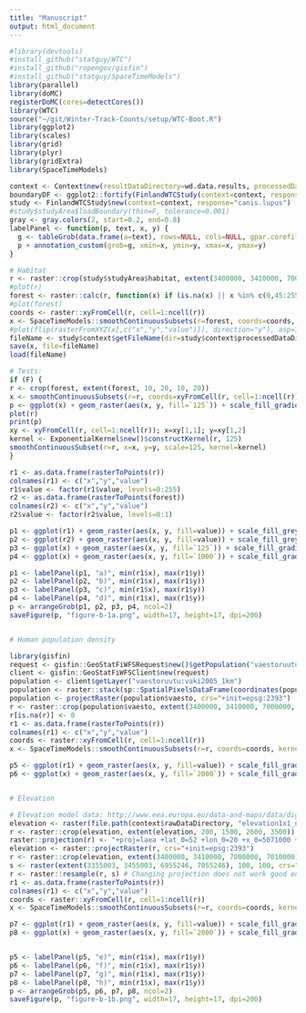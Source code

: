 ```yaml
---
title: "Manuscript"
output: html_document
---
```


```r
#library(devtools)
#install_github("statguy/WTC")
#install_github("ropengov/gisfin")
#install_github("statguy/SpaceTimeModels")
library(parallel)
library(doMC)
registerDoMC(cores=detectCores())
library(WTC)
source("~/git/Winter-Track-Counts/setup/WTC-Boot.R")
library(ggplot2)
library(scales)
library(grid)
library(plyr)
library(gridExtra)
library(SpaceTimeModels)

context <- Context$new(resultDataDirectory=wd.data.results, processedDataDirectory=wd.data.processed, rawDataDirectory=wd.data.raw, scratchDirectory=wd.scratch, figuresDirectory=wd.figures)
boundaryDF <- ggplot2::fortify(FinlandWTCStudy(context=context, response="canis.lupus")$studyArea$boundary)
study <- FinlandWTCStudy$new(context=context, response="canis.lupus")
#study$studyArea$loadBoundary(thin=F, tolerance=0.001)
gray <- gray.colors(2, start=0.2, end=0.8)
labelPanel <- function(p, text, x, y) {
  g <- tableGrob(data.frame(a=text), rows=NULL, cols=NULL, gpar.corefill=gpar(fill="white", col=NA))
  p + annotation_custom(grob=g, xmin=x, ymin=y, xmax=x, ymax=y)
}
```

```r
# Habitat
r <- raster::crop(study$studyArea$habitat, extent(3400000, 3410000, 7000000, 7010000))
#plot(r)
forest <- raster::calc(r, function(x) if (is.na(x) || x %in% c(0,45:255)) NA else x %in% 18:35)
#plot(forest)
coords <- raster::xyFromCell(r, cell=1:ncell(r))
x <- SpaceTimeModels::smoothContinuousSubsets(r=forest, coords=coords, kernel=SpaceTimeModels::ExponentialKernel$new(), scales=c(125, 1000), .parallel=T)
#plot(flip(rasterFromXYZ(x[,c("x","y","value")]), direction="y"), asp=1)
fileName <- study$context$getFileName(dir=study$context$processedDataDirectory, name="figure-b-1", region=study$studyArea$region)
save(x, file=fileName)
load(fileName)

# Tests:
if (F) {
r <- crop(forest, extent(forest, 10, 20, 10, 20))
x <- smoothContinuousSubsets(r=r, coords=xyFromCell(r, cell=1:ncell(r)), kernel=ExponentialKernel$new(), scales=125, .parallel=F)
p <- ggplot(x) + geom_raster(aes(x, y, fill=`125`)) + scale_fill_gradient(low=gray[1], high=gray[2]) + theme_raster() + labs(x=NULL, y=NULL) + scale_x_continuous(expand=c(0,0)) + scale_y_continuous(expand=c(0,0))
plot(r)
print(p)
xy <- xyFromCell(r, cell=1:ncell(r)); x=xy[1,1]; y=xy[1,2]
kernel <- ExponentialKernel$new()$constructKernel(r, 125)
smoothContinuousSubset(r=r, x=x, y=y, scale=125, kernel=kernel)
}

r1 <- as.data.frame(rasterToPoints(r))
colnames(r1) <- c("x","y","value")
r1$value <- factor(r1$value, levels=0:255)
r2 <- as.data.frame(rasterToPoints(forest))
colnames(r2) <- c("x","y","value")
r2$value <- factor(r2$value, levels=0:1)

p1 <- ggplot(r1) + geom_raster(aes(x, y, fill=value)) + scale_fill_grey() + theme_raster() + labs(x=NULL, y=NULL) + scale_x_continuous(expand=c(0,0)) + scale_y_continuous(expand=c(0,0))
p2 <- ggplot(r2) + geom_raster(aes(x, y, fill=value)) + scale_fill_grey() + theme_raster() + labs(x=NULL, y=NULL) + scale_x_continuous(expand=c(0,0)) + scale_y_continuous(expand=c(0,0))
p3 <- ggplot(x) + geom_raster(aes(x, y, fill=`125`)) + scale_fill_gradient(low=gray[1], high=gray[2]) + theme_raster() + labs(x=NULL, y=NULL) + scale_x_continuous(expand=c(0,0)) + scale_y_continuous(expand=c(0,0))
p4 <- ggplot(x) + geom_raster(aes(x, y, fill=`1000`)) + scale_fill_gradient(low=gray[1], high=gray[2]) + theme_raster() + labs(x=NULL, y=NULL) + scale_x_continuous(expand=c(0,0)) + scale_y_continuous(expand=c(0,0))

p1 <- labelPanel(p1, "a)", min(r1$x), max(r1$y))
p2 <- labelPanel(p2, "b)", min(r1$x), max(r1$y))
p3 <- labelPanel(p3, "c)", min(r1$x), max(r1$y))
p4 <- labelPanel(p4, "d)", min(r1$x), max(r1$y))
p <- arrangeGrob(p1, p2, p3, p4, ncol=2)
saveFigure(p, "figure-b-1a.png", width=17, height=17, dpi=200)


# Human population density

library(gisfin)
request <- gisfin::GeoStatFiWFSRequest$new()$getPopulation("vaestoruutu:vaki2005_1km")
client <- gisfin::GeoStatFiWFSClient$new(request)
population <- client$getLayer("vaestoruutu:vaki2005_1km")
population <- raster::stack(sp::SpatialPixelsDataFrame(coordinates(population), population@data, proj4string=population@proj4string))
population <- projectRaster(population$vaesto, crs="+init=epsg:2393")
r <- raster::crop(population$vaesto, extent(3400000, 3410000, 7000000, 7010000) * 10)
r[is.na(r)] <- 0
r1 <- as.data.frame(rasterToPoints(r))
colnames(r1) <- c("x","y","value")
coords <- raster::xyFromCell(r, cell=1:ncell(r))
x <- SpaceTimeModels::smoothContinuousSubsets(r=r, coords=coords, kernel=SpaceTimeModels::ExponentialKernel$new(), scales=c(2000), .parallel=T)

p5 <- ggplot(r1) + geom_raster(aes(x, y, fill=value)) + scale_fill_gradient(low=gray[1], high=gray[2]) + theme_raster() + labs(x=NULL, y=NULL) + scale_x_continuous(expand=c(0,0)) + scale_y_continuous(expand=c(0,0))
p6 <- ggplot(x) + geom_raster(aes(x, y, fill=`2000`)) + scale_fill_gradient(low=gray[1], high=gray[2]) + theme_raster() + labs(x=NULL, y=NULL) + scale_x_continuous(expand=c(0,0)) + scale_y_continuous(expand=c(0,0))


# Elevation

# Elevation model data: http://www.eea.europa.eu/data-and-maps/data/digital-elevation-model-of-europe
elevation <- raster(file.path(context$rawDataDirectory, "elevation1x1_new.tif"))
r <- raster::crop(elevation, extent(elevation, 200, 1500, 2600, 3500))
raster::projection(r) <- "+proj=laea +lat_0=52 +lon_0=20 +x_0=5071000 +y_0=3210000 +a=6378137 +b=6378137 +units=m +no_defs"
elevation <- raster::projectRaster(r, crs="+init=epsg:2393")
r <- raster::crop(elevation, extent(3400000, 3410000, 7000000, 7010000) * 10)
s <- raster(extent(3355003, 3455003, 6955246, 7055246), 100, 100, crs="+proj=laea +lat_0=52 +lon_0=20 +x_0=5071000 +y_0=3210000 +a=6378137 +b=6378137 +units=m +no_defs")
r <- raster::resample(r, s) # Changing projection does not work good enough. Have to resample to fix.
r1 <- as.data.frame(rasterToPoints(r))
colnames(r1) <- c("x","y","value")
coords <- raster::xyFromCell(r, cell=1:ncell(r))
x <- SpaceTimeModels::smoothContinuousSubsets(r=r, coords=coords, kernel=SpaceTimeModels::ExponentialKernel$new(), scales=c(2000), .parallel=T)

p7 <- ggplot(r1) + geom_raster(aes(x, y, fill=value)) + scale_fill_gradient(low=gray[1], high=gray[2]) + theme_raster() + labs(x=NULL, y=NULL) + scale_x_continuous(expand=c(0,0)) + scale_y_continuous(expand=c(0,0))
p8 <- ggplot(x) + geom_raster(aes(x, y, fill=`2000`)) + scale_fill_gradient(low=gray[1], high=gray[2]) + theme_raster() + labs(x=NULL, y=NULL) + scale_x_continuous(expand=c(0,0)) + scale_y_continuous(expand=c(0,0))


p5 <- labelPanel(p5, "e)", min(r1$x), max(r1$y))
p6 <- labelPanel(p6, "f)", min(r1$x), max(r1$y))
p7 <- labelPanel(p7, "g)", min(r1$x), max(r1$y))
p8 <- labelPanel(p8, "h)", min(r1$x), max(r1$y))
p <- arrangeGrob(p5, p6, p7, p8, ncol=2)
saveFigure(p, "figure-b-1b.png", width=17, height=17, dpi=200)
```
